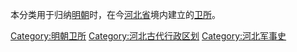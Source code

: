 本分类用于归纳[[明朝|明朝]]时，在今[[河北省|河北省]]境内建立的[[卫所|卫所]]。

[[Category:明朝卫所|Category:明朝卫所]]
[[Category:河北古代行政区划|Category:河北古代行政区划]]
[[Category:河北军事史|Category:河北军事史]]